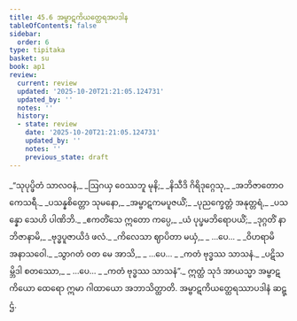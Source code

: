 ```yaml
---
title: 45.6 အမ္ဗာဋကိယတ္ထေရအပဒါန
tableOfContents: false
sidebar:
  order: 6
type: tipitaka
basket: su
book: ap1
review:
  current: review
  updated: '2025-10-20T21:21:05.124731'
  updated_by: ''
  notes: ''
  history:
  - state: review
    date: '2025-10-20T21:21:05.124731'
    updated_by: ''
    notes: ''
    previous_state: draft
---
```



<DynamicBreadcrumb />


<ReviewStatus review={frontmatter.review} showDetails={true} />

<HypothesisAnnotation frontmatter={frontmatter} />

<Division number="36" book="ap1" e="ch" v="20" p="432">

<Paragraph number="5820" type="verses" book="ap1">
_“သုပုပ္ဖိတံ သာလဝနံ,_  
_ဩဂယှ ဝေဿဘူ မုနိ;_  
_နိသီဒိ ဂိရိဒုဂ္ဂေသု,_  
_အဘိဇာတောဝ ကေသရီ._  

</Paragraph>

</Division>
<Division number="37" book="ap1" e="ch" v="20" p="432">

<Paragraph number="5821" type="verses" book="ap1">
_ပသန္နစိတ္တော သုမနော,_  
_အမ္ဗာဋကမပူဇယိံ;_  
_ပုညက္ခေတ္တံ အနုတ္တရံ,_  
_ပသန္နော သေဟိ ပါဏိဘိ._  

</Paragraph>

</Division>
<Division number="38" book="ap1" e="ch" v="20" p="432">

<Paragraph number="5822" type="verses" book="ap1">
_ဧကတိံသေ ဣတော ကပ္ပေ,_  
_ယံ ပုပ္ဖမဘိရောပယိံ;_  
_ဒုဂ္ဂတိံ နာဘိဇာနာမိ,_  
_ဗုဒ္ဓပူဇာယိဒံ ဖလံ._  

</Paragraph>

</Division>
<Division number="39" book="ap1" e="ch" v="20" p="432">

<Paragraph number="5823" type="verses" book="ap1">
_ကိလေသာ ဈာပိတာ မယှံ,_  
_ …ပေ… _  
_ဝိဟရာမိ အနာသဝေါ._  

</Paragraph>

</Division>
<Division number="40" book="ap1" e="ch" v="20" p="432">

<Paragraph number="5824" type="verses" book="ap1">
_သွာဂတံ ဝတ မေ အာသိ,_  
_ …ပေ… _  
_ကတံ ဗုဒ္ဓဿ သာသနံ._  

</Paragraph>

</Division>
<Division number="41" book="ap1" e="ch" v="20" p="432">

<Paragraph number="5825" type="verses" book="ap1">
_ပဋိသမ္ဘိဒါ စတဿော,_  
_ …ပေ… _  
_ကတံ ဗုဒ္ဓဿ သာသနံ”._  

</Paragraph>

<Paragraph number="5826" book="ap1">
ဣတ္ထံ သုဒံ အာယသ္မာ အမ္ဗာဋကိယော ထေရော ဣမာ ဂါထာယော အဘာသိတ္ထာတိ.

</Paragraph>
</Division>

<Paragraph number="5827" type="center" book="ap1">
အမ္ဗာဋကိယတ္ထေရဿာပဒါနံ ဆဋ္ဌံ.
</Paragraph>
